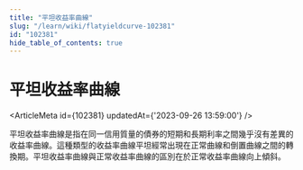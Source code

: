 ```yaml
---
title: "平坦收益率曲線"
slug: "/learn/wiki/flatyieldcurve-102381"
id: "102381"
hide_table_of_contents: true
---
```



# 平坦收益率曲線

<ArticleMeta id={102381} updatedAt={'2023-09-26 13:59:00'} />
<div className='border-solid border-b border-t-0 my-4 border-[var(--ifm-color-gray-300)]' />

平坦收益率曲線是指在同一信用質量的債券的短期和長期利率之間幾乎沒有差異的收益率曲線。這種類型的收益率曲線平坦經常出現在正常曲線和倒置曲線之間的轉換期。平坦收益率曲線與正常收益率曲線的區別在於正常收益率曲線向上傾斜。
